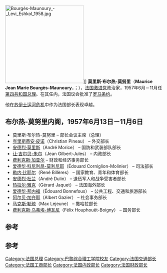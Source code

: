 {{Infobox Prime Minister
|name=莫里斯·布尔热-莫努里<br>Maurice Bourgès-Maunoury
|image=
|order=[[法国总理列表|法国总理]]
|term_start    =1957年6月13日
|term_end      =1957年11月6日
|predecessor   =[[居伊·摩勒|居伊·摩勒]]
|successor     =[[费利克斯·加亚尔|费利克斯·加亚尔]]
|birth_date    =1914年8月19日
|birth_place   =[[厄尔-卢瓦尔省|厄尔-卢瓦尔省]][[吕伊桑|吕伊桑]]（Luisant）
|death_date    ={{death date and age|1993|2|10|1914|8|19|df=y}}
|death_place   =[[巴黎|巴黎]]
|party=[[激進黨_(法國)|激进党]]
}}
[[File:Bourgès-Maunoury_-_Levi_Eshkol_1958.jpg|250px]]]]
'''莫里斯·布尔热-莫努里'''（'''Maurice Jean Marie Bourgès-Maunoury'''，{{IPA-fr|moʁis buʁʒɛs monuʁi}}；{{bd|1914年|8月19日|1993年|2月10日}}），[[法国|法国]][[激進黨_(法國)|激进党]]政治家，1957年6月－11月任[[法兰西第四共和国|第四共和国]][[法国总理|总理]]。在其任内，法国议会批准了[[罗马条约|罗马条约]]。

他在[[苏伊士运河危机|苏伊士运河危机]]中作为法国部长表现卓越。

==布尔热-莫努里内阁，1957年6月13日－11月6日==
* 莫里斯·布尔热-莫努里 – 部长会议主席（总理）
* [[克里斯蒂安·皮诺|克里斯蒂安·皮诺]]（Christian Pineau） – 外交部长
* [[安德烈·莫里斯|安德烈·莫里斯]]（André Morice） – 国防和武装部队部长
* [[让·吉尔贝-朱尔|让·吉尔贝-朱尔]]（Jean Gilbert-Jules） – 内政部长
*[[费利克斯·加亚尔|费利克斯·加亚尔]] – 财政和经济事务部长
*[[爱德华·科尼利昂-莫利尼耶|爱德华·科尼利昂-莫利尼耶]]（Édouard Corniglion-Molinier） – 司法部长
*[[勒内·比耶尔|勒内·比耶尔]]（René Billères） – 国家教育、青年和体育部长
*[[安德烈·杜兰|安德烈·杜兰]]（André Dulin） – 退伍军人和战争受害者部长
*[[热拉尔·雅克|热拉尔·雅克]]（Gérard Jaquet） – 法国海外部长
*[[爱德华·邦内福|爱德华·邦内福]]（Édouard Bonnefous） – 公共工程、交通和旅游部长
*[[阿尔贝·加齐耶|阿尔贝·加齐耶]]（Albert Gazier） – 社会事务部长
*[[马克斯·勒琼|马克斯·勒琼]]（Max Lejeune） – 撒哈拉部长
*[[费利克斯·乌弗埃-博瓦尼|费利克斯·乌弗埃-博瓦尼]]（Félix Houphouët-Boigny） – 国务部长

==参考==
{{1911}}
{{s-start}}
{{s-off}}
{{succession box|title=公共工程、交通和旅游部长|before=[[雅克·夏特兰|雅克·夏特兰]]<br>(Jacques Chastellain)|after=[[安托万·比内|安托万·比内]]|years=1950}}
{{succession box|title=法国军备部长|before=—|after=—|years=1952}}
{{succession box|title=法国财政部长|before=[[安托万·比内|安托万·比内]]|after=[[埃德加·富尔|埃德加·富尔]]|years=1953}}
{{succession box|title=法国工商部长|before=[[让-马里·洛维尔|让-马里·洛维尔]]<br>(Jean-Marie Louvel)|after=[[亨利·厄尔韦|亨利·厄尔韦]]<br>(Henri Ulver)|years=1954}}
{{succession box|title=临时公共工程、交通和旅游部长|before=[[雅克·沙邦-戴尔马|雅克·沙邦-戴尔马]]|after=[[雅克·沙邦-戴尔马|雅克·沙邦-戴尔马]]|years=1954}}
{{succession box|title=武装部队部长|before=[[伊曼纽尔·滕普尔|伊曼纽尔·滕普尔]]<br>(Emmanuel Temple)|after=[[玛丽·皮埃尔·柯尼希|玛丽·皮埃尔·柯尼希]]<br>(Marie Pierre Koenig)|years=1955}}
{{succession box|title=法国内政部长|before=[[弗朗索瓦·密特朗|弗朗索瓦·密特朗]]|after=[[埃德加·富尔|埃德加·富尔]]|years=1955}}
{{succession box|title=法国国防部长|before=[[皮埃尔·比洛特|皮埃尔·比洛特]]<br>(Pierre Billotte)|after=[[安德烈·莫里斯|安德烈·莫里斯]]|years=1956–1957}}
{{succession box|title=[[法国总理列表|法国总理]]|before=[[居伊·摩勒|居伊·摩勒]]|after=[[费利克斯·加亚尔|费利克斯·加亚尔]]|years=1957}}
{{succession box|title=法国内政部长|before=[[让·吉尔贝-朱尔|让·吉尔贝-朱尔]]|after=[[莫里斯·富尔|莫里斯·富尔]]|years=1957–1958}}
{{s-end}}

==参考==
{{navbox}}

{{法国政府首脑}}
{{Authority control}}

{{DEFAULTSORT:Bourges-Maunoury, Maurice}}
[[Category:法国总理|Category:法国总理]]
[[Category:巴黎综合理工学院校友|Category:巴黎综合理工学院校友]]
[[Category:法国交通部长|Category:法国交通部长]]
[[Category:法国工商部长|Category:法国工商部长]]
[[Category:法国内政部长|Category:法国内政部长]]
[[Category:法国财政部长|Category:法国财政部长]]